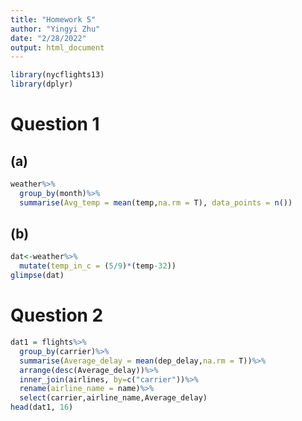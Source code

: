```yaml
---
title: "Homework 5"
author: "Yingyi Zhu"
date: "2/28/2022"
output: html_document
---
```

```r
library(nycflights13)
library(dplyr)
```

# Question 1

## (a)
```r
weather%>%
  group_by(month)%>%
  summarise(Avg_temp = mean(temp,na.rm = T), data_points = n())
``` 

## (b)
```r
dat<-weather%>%
  mutate(temp_in_c = (5/9)*(temp-32))
glimpse(dat)
```

# Question 2
```r
dat1 = flights%>%
  group_by(carrier)%>%
  summarise(Average_delay = mean(dep_delay,na.rm = T))%>%
  arrange(desc(Average_delay))%>%
  inner_join(airlines, by=c("carrier"))%>%
  rename(airline_name = name)%>%
  select(carrier,airline_name,Average_delay)
head(dat1, 16)
```
